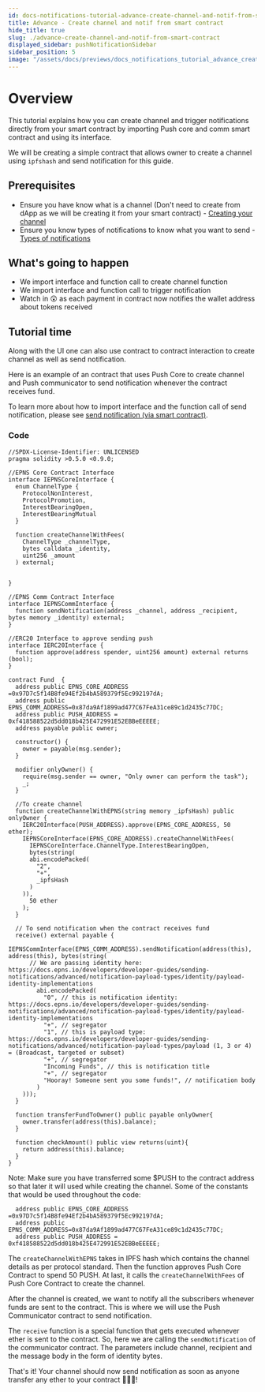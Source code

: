 ```yaml
---
id: docs-notifications-tutorial-advance-create-channel-and-notif-from-smart-contract
title: Advance - Create channel and notif from smart contract
hide_title: true
slug: ./advance-create-channel-and-notif-from-smart-contract
displayed_sidebar: pushNotificationSidebar
sidebar_position: 5
image: "/assets/docs/previews/docs_notifications_tutorial_advance_create_channel_and_notif_from_smart_contract--advance_-_create_channel_and_notif_from_smart_contract.png"
---
```


# Overview

This tutorial explains how you can create channel and trigger notifications directly from your smart contract by importing Push core and comm smart contract and using its interface.

We will be creating a simple contract that allows owner to create a channel using `ipfshash` and send notification for this guide.

<head>
  <title>Channel Creation and Notification from Smart Contract | Tutorial | Push Notifications | Push Documentation</title>
</head>

## Prerequisites

- Ensure you have know what is a channel (Don't need to create from dApp as we will be creating it from your smart contract) - [Creating your channel](/docs/notifications/tutorials/create-your-channel/ "Guide to create your channel for sending notifications from Push protocol")
- Ensure you know types of notifications to know what you want to send - [Types of notifications](/docs/notifications/build/types-of-notification/ "Guide explaining the types of notifications")

## What's going to happen

- We import interface and function call to create channel function
- We import interface and function call to trigger notification
- Watch in 😲 as each payment in contract now notifies the wallet address about tokens received

## Tutorial time

Along with the UI one can also use contract to contract interaction to create channel as well as send notification.

Here is an example of an contract that uses Push Core to create channel and Push communicator to send notification whenever the contract receives fund.

To learn more about how to import interface and the function call of send notification, please see [send notification (via smart contract)](/docs/notifications/build/send-notification-via-smart-contract/ "Smart contract intergace to send notification").

### Code

```solidity
//SPDX-License-Identifier: UNLICENSED
pragma solidity >0.5.0 <0.9.0;

//EPNS Core Contract Interface
interface IEPNSCoreInterface {
  enum ChannelType {
    ProtocolNonInterest,
    ProtocolPromotion,
    InterestBearingOpen,
    InterestBearingMutual
  }

  function createChannelWithFees(
    ChannelType _channelType,
    bytes calldata _identity,
    uint256 _amount
  ) external;


}

//EPNS Comm Contract Interface
interface IEPNSCommInterface {
  function sendNotification(address _channel, address _recipient, bytes memory _identity) external;
}

//ERC20 Interface to approve sending push
interface IERC20Interface {
  function approve(address spender, uint256 amount) external returns (bool);
}

contract Fund  {
  address public EPNS_CORE_ADDRESS =0x97D7c5f14B8fe94Ef2b4bA589379f5Ec992197dA;
  address public EPNS_COMM_ADDRESS=0x87da9Af1899ad477C67FeA31ce89c1d2435c77DC;
  address public PUSH_ADDRESS = 0xf418588522d5dd018b425E472991E52EBBeEEEEE;
  address payable public owner;

  constructor() {
    owner = payable(msg.sender);
  }

  modifier onlyOwner() {
    require(msg.sender == owner, "Only owner can perform the task");
    _;
  }

  //To create channel
  function createChannelWithEPNS(string memory _ipfsHash) public onlyOwner {
    IERC20Interface(PUSH_ADDRESS).approve(EPNS_CORE_ADDRESS, 50 ether);
    IEPNSCoreInterface(EPNS_CORE_ADDRESS).createChannelWithFees(
      IEPNSCoreInterface.ChannelType.InterestBearingOpen,
      bytes(string(
      abi.encodePacked(
        "2",
        "+",
        _ipfsHash
      )
    )),
      50 ether
    );
  }

  // To send notification when the contract receives fund
  receive() external payable {
    IEPNSCommInterface(EPNS_COMM_ADDRESS).sendNotification(address(this), address(this), bytes(string(
      // We are passing identity here: https://docs.epns.io/developers/developer-guides/sending-notifications/advanced/notification-payload-types/identity/payload-identity-implementations
        abi.encodePacked(
          "0", // this is notification identity: https://docs.epns.io/developers/developer-guides/sending-notifications/advanced/notification-payload-types/identity/payload-identity-implementations
          "+", // segregator
          "1", // this is payload type: https://docs.epns.io/developers/developer-guides/sending-notifications/advanced/notification-payload-types/payload (1, 3 or 4) = (Broadcast, targeted or subset)
          "+", // segregator
          "Incoming Funds", // this is notification title
          "+", // segregator
          "Hooray! Someone sent you some funds!", // notification body
        )
    )));
  }

  function transferFundToOwner() public payable onlyOwner{
    owner.transfer(address(this).balance);
  }

  function checkAmount() public view returns(uint){
    return address(this).balance;
  }
}
```

Note: Make sure you have transferred some $PUSH to the contract address so that later it will used while creating the channel. Some of the constants that would be used throughout the code:

```solidity
  address public EPNS_CORE_ADDRESS =0x97D7c5f14B8fe94Ef2b4bA589379f5Ec992197dA;
  address public EPNS_COMM_ADDRESS=0x87da9Af1899ad477C67FeA31ce89c1d2435c77DC;
  address public PUSH_ADDRESS = 0xf418588522d5dd018b425E472991E52EBBeEEEEE;
```

The `createChannelWithEPNS` takes in IPFS hash which contains the channel details as per protocol standard. Then the function approves Push Core Contract to spend 50 PUSH. At last, it calls the `createChannelWithFees` of Push Core Contract to create the channel.

After the channel is created, we want to notify all the subscribers whenever funds are sent to the contract. This is where we will use the Push Communicator contract to send notification.

The `receive` function is a special function that gets executed whenever ether is sent to the contract. So, here we are calling the `sendNotification` of the communicator contract. The parameters include channel, recipient and the message body in the form of identity bytes.

That's it! Your channel should now send notification as soon as anyone transfer any ether to your contract 🎉🎉🎉!
